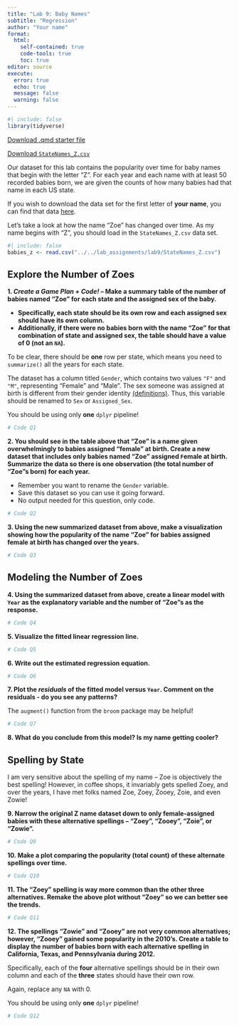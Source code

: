 ```yaml
---
title: "Lab 9: Baby Names"
subtitle: "Regression"
author: "Your name"
format: 
  html:
    self-contained: true
    code-tools: true
    toc: true
editor: source
execute: 
  error: true
  echo: true
  message: false
  warning: false
---
```


```r
#| include: false
library(tidyverse)
```

[Download .qmd starter file](LA9_regression.qmd)

[Download `StateNames_Z.csv`](StateNames_Z.csv)

Our dataset for this lab contains the popularity over time for baby names that begin with the letter "Z". For each year and each name with at least 50 recorded babies born, we are given the counts of how many babies had that name in each US state.

::: callout-note
If you wish to download the data set for the first letter of **your name**, you can find that data [here](https://github.com/earobinson95/stat331-calpoly/tree/master/lab-assignments/lab9/baby-names-data).
:::

Let's take a look at how the name "Zoe" has changed over time. As my name begins with "Z", you should load in the `StateNames_Z.csv` data set.

```r
#| include: false
babies_z <- read.csv("../../lab_assignments/lab9/StateNames_Z.csv")
```

## Explore the Number of Zoes

**1. *Create a Game Plan + Code!* -- Make a summary table of the number of babies named "Zoe" for each state and the assigned sex of the baby.**

  + **Specifically, each state should be its own row and each assigned sex should have its own column.**
  + **Additionally, if there were no babies born with the name "Zoe" for that combination of state and assigned sex, the table should have a value of 0 (not an `NA`).** 
  
::: callout-warning 
To be clear, there should be **one** row per state, which means you need to `summarize()` all the years for each state.
:::

::: callout-caution
The dataset has a column titled `Gender`, which contains two values `"F"` and `"M"`, representing "Female" and "Male". The sex someone was assigned at birth is different from their gender identity [(definitions)](https://www.plannedparenthood.org/learn/gender-identity/sex-gender-identity). Thus, this variable should be renamed to `Sex` or `Assigned_Sex`.

You should be using only **one** `dplyr` pipeline!
:::

<!-- Insert your game plan sketch with markdown code here -->

```r
# Code Q1
```


**2. You should see in the table above that "Zoe" is a name given overwhelmingly to babies assigned "female" at birth. Create a new dataset that includes only babies named "Zoe" assigned `F`emale at birth. Summarize the data so there is one observation (the total number of "Zoe"s born) for each year.**

::: callout-note
+ Remember you want to rename the `Gender` variable.
+ Save this dataset so you can use it going forward.
+ No output needed for this question, only code.
:::

```r
# Code Q2
```

**3. Using the new summarized dataset from above, make a visualization showing how the popularity of the name "Zoe" for babies assigned female at birth has changed over the years.**

```r
# Code Q3
```

## Modeling the Number of Zoes

**4. Using the summarized dataset from above, create a linear model with `Year` as the explanatory variable and the number of "Zoe"s as the response.**

```r
# Code Q4
```

**5. Visualize the fitted linear regression line.**

```r
# Code Q5
```

**6. Write out the estimated regression equation.**

```r
# Code Q6
```

<!-- Equation for Q6 -->

**7. Plot the *residuals* of the fitted model versus `Year`. Comment on the residuals - do you see any patterns?**

::: callout-tip
The `augment()` function from the `broom` package may be helpful!
:::

```r
# Code Q7
```

**8. What do you conclude from this model? Is my name getting cooler?**

<!-- Q8 answer -->

## Spelling by State

I am very sensitive about the spelling of my name -- Zoe is objectively the best spelling! However, in coffee shops, it invariably gets spelled Zoey, and over the years, I have met folks named Zoe, Zoey, Zooey, Zoie, and even Zowie!

**9. Narrow the original Z name dataset down to only female-assigned babies with these alternative spellings -- "Zoey", "Zooey", "Zoie", or "Zowie".**

```r
# Code Q9
```

**10. Make a plot comparing the popularity (total count) of these alternate spellings over time.**

```r
# Code Q10
```

**11. The "Zoey" spelling is way more common than the other three alternatives. Remake the above plot without "Zoey" so we can better see the trends.**

```r
# Code Q11
```

**12. The spellings "Zowie" and "Zooey" are not very common alternatives; however, "Zooey" gained some popularity in the 2010's. Create a table to display the number of babies born with each alternative spelling in California, Texas, and Pennsylvania during 2012.**

::: callout-warning
Specifically, each of the **four** alternative spellings should be in their own column and each of the **three** states should have their own row.

Again, replace any `NA` with 0.
:::

::: callout-caution
You should be using only **one** `dplyr` pipeline!
:::

```r
# Code Q12
```
